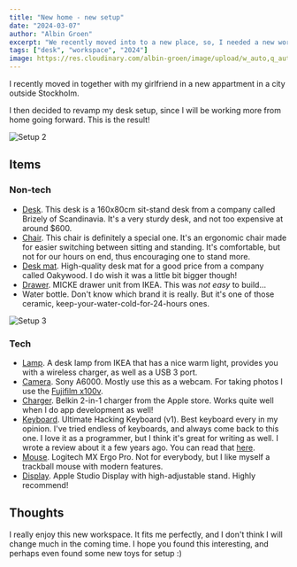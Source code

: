 ```yaml
---
title: "New home - new setup"
date: "2024-03-07"
author: "Albin Groen"
excerpt: "We recently moved into to a new place, so, I needed a new workspace."
tags: ["desk", "workspace", "2024"]
image: https://res.cloudinary.com/albin-groen/image/upload/w_auto,q_auto/v1709805704/DSCF0874-min_werfyw.jpg
---
```


I recently moved in together with my girlfriend in a new appartment in a city outside Stockholm.

I then decided to revamp my desk setup, since I will be working more from home going forward. This is the result!

![Setup 2](https://res.cloudinary.com/albin-groen/image/upload/w_auto,q_auto/v1709805701/DSCF0873-min_z3awj6.jpg)

## Items

### Non-tech

- [Desk](https://www.dpj.se/hoj-och-sankbart-skrivbord/14710-185726-di-650-skrivbord-hoej-och-saenkbart.html#/81-stativ-vit/166-storlek-160x80_cm/663-bordsskiva-ek). This desk is a 160x80cm sit-stand desk from a company called Brizely of Scandinavia. It's a very sturdy desk, and not too expensive at around $600.
- [Chair](https://www.ergocare.se/stolar/frapettsolo3660.html?). This chair is definitely a special one. It's an ergonomic chair made for easier switching between sitting and standing. It's comfortable, but not for our hours on end, thus encouraging one to stand more.
- [Desk mat](https://oakywood.shop/products/felt-cork-desk-mat?variant=40323708420157). High-quality desk mat for a good price from a company called Oakywood. I do wish it was a little bit bigger though!
- [Drawer](https://www.ikea.com/p/micke-ladhurts-pa-hjul-vit-90213078/). MICKE drawer unit from IKEA. This was _not easy_ to build...
- <span className="font-medium">Water bottle</span>. Don't know which brand it
  is really. But it's one of those ceramic, keep-your-water-cold-for-24-hours
  ones.

![Setup 3](https://res.cloudinary.com/albin-groen/image/upload/w_auto,q_auto/v1709805701/DSCF0876-min_ktnrv7.jpg)

### Tech

- [Lamp](https://www.ikea.com/us/en/p/nymane-work-lamp-with-wireless-charging-white-40448611/). A desk lamp from IKEA that has a nice warm light, provides you with a wireless charger, as well as a USB 3 port.
- [Camera](https://www.sony.com/electronics/kameror-med-utbytbart-objektiv/ilce-6000-body-kit). Sony A6000. Mostly use this as a webcam. For taking photos I use the [Fujifilm x100v](https://fujifilm-x.com/products/cameras/x100v/).
- [Charger](https://www.apple.com/shop/product/HPL72Z/A/belkin-boost%E2%86%91charge%E2%84%A2-pro-tr%C3%A5dl%C3%B6s-2-i-1-laddare-med-magsafe). Belkin 2-in-1 charger from the Apple store. Works quite well when I do app development as well!
- [Keyboard](https://ultimatehackingkeyboard.com/). Ultimate Hacking Keyboard (v1). Best keyboard every in my opinion. I've tried endless of keyboards, and always come back to this one. I love it as a programmer, but I think it's great for writing as well. I wrote a review about it a few years ago. You can read that [here](https://abgn.me/blog/my-ultimate-hacking-keyboard-review).
- [Mouse](https://www.logitech.com/products/mice/mx-ergo-wireless-trackball-mouse.910-005179.html). Logitech MX Ergo Pro. Not for everybody, but I like myself a trackball mouse with modern features.
- [Display](https://www.apple.com/studio-display/). Apple Studio Display with high-adjustable stand. Highly recommend!

## Thoughts

I really enjoy this new workspace. It fits me perfectly, and I don't think I will change much in the coming time. I hope you found this interesting, and perhaps even found some new toys for setup :)
